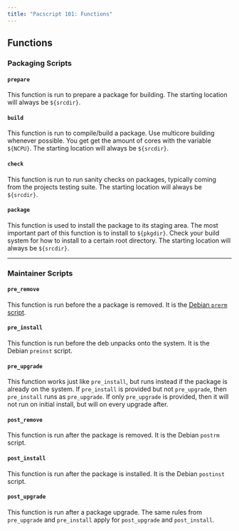 ```yaml
---
title: "Pacscript 101: Functions"
---
```


## Functions

### Packaging Scripts

#### `prepare`

This function is run to prepare a package for building. The starting location will always be `${srcdir}`.

#### `build`

This function is run to compile/build a package. Use multicore building whenever possible. You get get the amount of cores with the variable `${NCPU}`. The starting location will always be `${srcdir}`.

#### `check`

This function is run to run sanity checks on packages, typically coming from the projects testing suite. The starting location will always be `${srcdir}`.

#### `package`

This function is used to install the package to its staging area. The most important part of this function is to install to `${pkgdir}`. Check your build system for how to install to a certain root directory. The starting location will always be `${srcdir}`.

---

### Maintainer Scripts

#### `pre_remove`

This function is run before the a package is removed. It is the [Debian `prerm` script](https://www.debian.org/doc/debian-policy/ch-maintainerscripts.html).

#### `pre_install`

This function is run before the deb unpacks onto the system. It is the Debian `preinst` script.

#### `pre_upgrade`

This function works just like `pre_install`, but runs instead if the package is already on the system. If `pre_install` is provided but not `pre_upgrade`, then `pre_install` runs as `pre_upgrade`. If only `pre_upgrade` is provided, then it will not run on initial install, but will on every upgrade after.

#### `post_remove`

This function is run after the package is removed. It is the Debian `postrm` script.

#### `post_install`

This function is run after the package is installed. It is the Debian `postinst` script.

#### `post_upgrade`

This function is run after a package upgrade. The same rules from `pre_upgrade` and `pre_install` apply for `post_upgrade` and `post_install`.